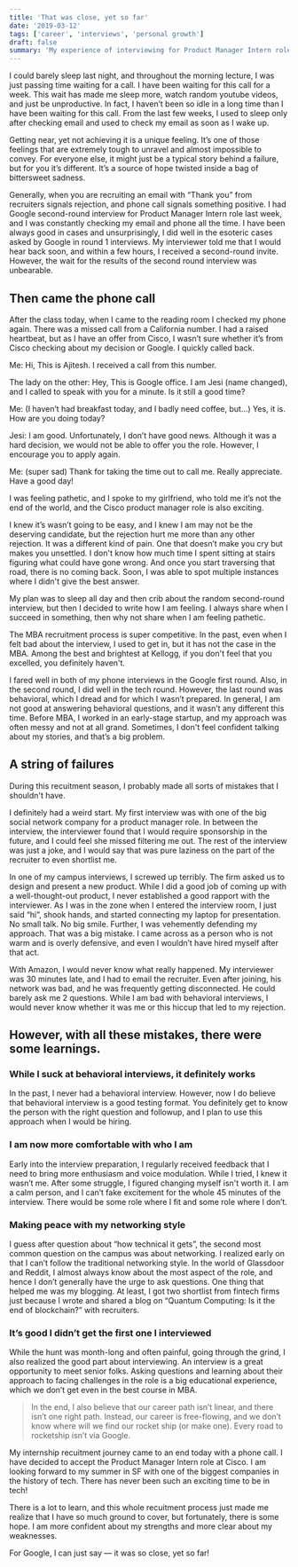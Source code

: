 ```yaml
---
title: 'That was close, yet so far'
date: '2019-03-12'
tags: ['career', 'interviews', 'personal growth']
draft: false
summary: 'My experience of interviewing for Product Manager Intern role at Google'
---
```


I could barely sleep last night, and throughout the morning lecture, I was just passing time waiting for a call. I have been waiting for this call for a week. This wait has made me sleep more, watch random youtube videos, and just be unproductive. In fact, I haven’t been so idle in a long time than I have been waiting for this call. From the last few weeks, I used to sleep only after checking email and used to check my email as soon as I wake up.

Getting near, yet not achieving it is a unique feeling. It’s one of those feelings that are extremely tough to unravel and almost impossible to convey. For everyone else, it might just be a typical story behind a failure, but for you it’s different. It’s a source of hope twisted inside a bag of bittersweet sadness.

Generally, when you are recruiting an email with “Thank you” from recruiters signals rejection, and phone call signals something positive. I had Google second-round interview for Product Manager Intern role last week, and I was constantly checking my email and phone all the time. I have been always good in cases and unsurprisingly, I did well in the esoteric cases asked by Google in round 1 interviews. My interviewer told me that I would hear back soon, and within a few hours, I received a second-round invite. However, the wait for the results of the second round interview was unbearable.

## Then came the phone call

After the class today, when I came to the reading room I checked my phone again. There was a missed call from a California number. I had a raised heartbeat, but as I have an offer from Cisco, I wasn’t sure whether it’s from Cisco checking about my decision or Google. I quickly called back.

Me: Hi, This is Ajitesh. I received a call from this number.

The lady on the other: Hey, This is Google office. I am Jesi (name changed), and I called to speak with you for a minute. Is it still a good time?

Me: (I haven’t had breakfast today, and I badly need coffee, but…) Yes, it is. How are you doing today?

Jesi: I am good. Unfortunately, I don’t have good news. Although it was a hard decision, we would not be able to offer you the role. However, I encourage you to apply again.

Me: (super sad) Thank for taking the time out to call me. Really appreciate. Have a good day!

I was feeling pathetic, and I spoke to my girlfriend, who told me it’s not the end of the world, and the Cisco product manager role is also exciting.

I knew it’s wasn’t going to be easy, and I knew I am may not be the deserving candidate, but the rejection hurt me more than any other rejection. It was a different kind of pain. One that doesn’t make you cry but makes you unsettled. I don't know how much time I spent sitting at stairs figuring what could have gone wrong. And once you start traversing that road, there is no coming back. Soon, I was able to spot multiple instances where I didn't give the best answer.

My plan was to sleep all day and then crib about the random second-round interview, but then I decided to write how I am feeling. I always share when I succeed in something, then why not share when I am feeling pathetic.

The MBA recruitment process is super competitive. In the past, even when I felt bad about the interview, I used to get in, but it has not the case in the MBA. Among the best and brightest at Kellogg, if you don't feel that you excelled, you definitely haven't.

I fared well in both of my phone interviews in the Google first round. Also, in the second round, I did well in the tech round. However, the last round was behavioral, which I dread and for which I wasn’t prepared. In general, I am not good at answering behavioral questions, and it wasn’t any different this time. Before MBA, I worked in an early-stage startup, and my approach was often messy and not at all grand. Sometimes, I don't feel confident talking about my stories, and that’s a big problem.

## A string of failures

During this recuitment season, I probably made all sorts of mistakes that I shouldn't have.

I definitely had a weird start. My first interview was with one of the big social network company for a product manager role. In between the interview, the interviewer found that I would require sponsorship in the future, and I could feel she missed filtering me out. The rest of the interview was just a joke, and I would say that was pure laziness on the part of the recruiter to even shortlist me.

In one of my campus interviews, I screwed up terribly. The firm asked us to design and present a new product. While I did a good job of coming up with a well-thought-out product, I never established a good rapport with the interviewer. As I was in the zone when I entered the interview room, I just said “hi”, shook hands, and started connecting my laptop for presentation. No small talk. No big smile. Further, I was vehemently defending my approach. That was a big mistake. I came across as a person who is not warm and is overly defensive, and even I wouldn’t have hired myself after that act.

With Amazon, I would never know what really happened. My interviewer was 30 minutes late, and I had to email the recruiter. Even after joining, his network was bad, and he was frequently getting disconnected. He could barely ask me 2 questions. While I am bad with behavioral interviews, I would never know whether it was me or this hiccup that led to my rejection.

## However, with all these mistakes, there were some learnings.

### While I suck at behavioral interviews, it definitely works

In the past, I never had a behavioral interview. However, now I do believe that behavioral interview is a good testing format. You definitely get to know the person with the right question and followup, and I plan to use this approach when I would be hiring.

### I am now more comfortable with who I am

Early into the interview preparation, I regularly received feedback that I need to bring more enthusiasm and voice modulation. While I tried, I knew it wasn’t me. After some struggle, I figured changing myself isn't worth it. I am a calm person, and I can’t fake excitement for the whole 45 minutes of the interview. There would be some role where I fit and some role where I don’t.

### Making peace with my networking style

I guess after question about “how technical it gets”, the second most common question on the campus was about networking. I realized early on that I can’t follow the traditional networking style. In the world of Glassdoor and Reddit, I almost always know about the most aspect of the role, and hence I don’t generally have the urge to ask questions. One thing that helped me was my blogging. At least, I got two shortlist from fintech firms just because I wrote and shared a blog on “Quantum Computing: Is it the end of blockchain?” with recruiters.

### It’s good I didn’t get the first one I interviewed

While the hunt was month-long and often painful, going through the grind, I also realized the good part about interviewing. An interview is a great opportunity to meet senior folks. Asking questions and learning about their approach to facing challenges in the role is a big educational experience, which we don’t get even in the best course in MBA.

> In the end, I also believe that our career path isn’t linear, and there isn’t one right path. Instead, our career is free-flowing, and we don’t know where will we find our rocket ship (or make one). Every road to rocketship isn’t via Google.

My internship recuitment journey came to an end today with a phone call. I have decided to accept the Product Manager Intern role at Cisco. I am looking forward to my summer in SF with one of the biggest companies in the history of tech. There has never been such an exciting time to be in tech!

There is a lot to learn, and this whole recuitment process just made me realize that I have so much ground to cover, but fortunately, there is some hope. I am more confident about my strengths and more clear about my weaknesses.

For Google, I can just say — it was so close, yet so far!

